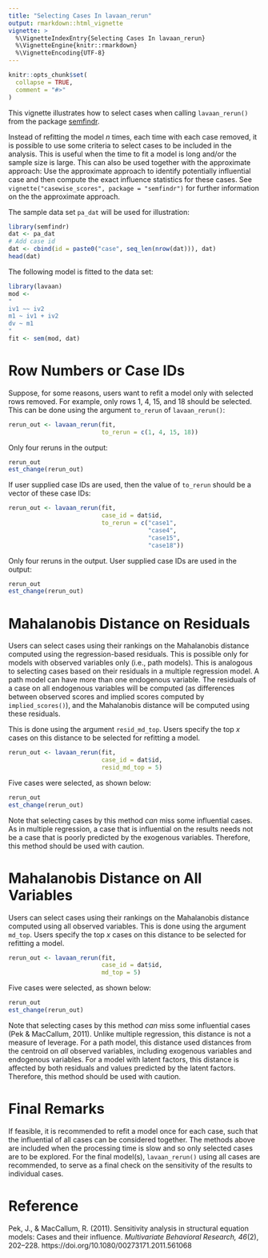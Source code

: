 ```yaml
---
title: "Selecting Cases In lavaan_rerun"
output: rmarkdown::html_vignette
vignette: >
  %\VignetteIndexEntry{Selecting Cases In lavaan_rerun}
  %\VignetteEngine{knitr::rmarkdown}
  %\VignetteEncoding{UTF-8}
---
```


```r
knitr::opts_chunk$set(
  collapse = TRUE,
  comment = "#>"
)
```

This vignette illustrates how to select
cases when calling `lavaan_rerun()` from
the package [semfindr](https://sfcheung.github.io/semfindr/).

Instead of refitting the model *n* times, each time
with each case removed, it is possible to use some criteria
to select cases to be included in the analysis. This is useful
when the time to fit a model is long and/or the sample
size is large. This can also be used together with the
approximate approach: Use the approximate approach to
identify potentially influential case and then compute the
exact influence statistics for these cases. See
`vignette("casewise_scores", package = "semfindr")` for
further information on the the approximate approach.

The sample data set `pa_dat` will be used for illustration:

```r
library(semfindr)
dat <- pa_dat
# Add case id
dat <- cbind(id = paste0("case", seq_len(nrow(dat))), dat)
head(dat)
```

The following model is fitted to the data set:

```r
library(lavaan)
mod <-
"
iv1 ~~ iv2
m1 ~ iv1 + iv2
dv ~ m1
"
fit <- sem(mod, dat)
```

# Row Numbers or Case IDs

Suppose, for some reasons, users want to refit a model
only with selected rows removed. For example, only
rows 1, 4, 15, and 18 should be selected. This can be
done using
the argument `to_rerun` of `lavaan_rerun()`:

```r
rerun_out <- lavaan_rerun(fit,
                          to_rerun = c(1, 4, 15, 18))
```

Only four reruns in the output:

```r
rerun_out
est_change(rerun_out)
```

If user supplied case IDs are used, then the value of
`to_rerun` should be a vector of these case IDs:

```r
rerun_out <- lavaan_rerun(fit,
                          case_id = dat$id,
                          to_rerun = c("case1",
                                       "case4",
                                       "case15",
                                       "case18"))
```

Only four reruns in the output. User supplied case IDs
are used in the output:

```r
rerun_out
est_change(rerun_out)
```

# Mahalanobis Distance on Residuals

Users can select cases using their rankings on the
Mahalanobis distance computed using the regression-based
residuals. This is possible only for models with observed
variables only (i.e., path models). This is analogous to
selecting cases based on their residuals in a multiple
regression model. A path model can have more than one
endogenous variable. The residuals of a case on all
endogenous variables will be computed (as differences
between observed scores and implied scores computed
by `implied_scores()`),
and the Mahalanobis
distance will be computed using these residuals.

This is done using the argument `resid_md_top`. Users specify
the top *x* cases on this distance to be selected for
refitting a model.

```r
rerun_out <- lavaan_rerun(fit,
                          case_id = dat$id,
                          resid_md_top = 5)
```

Five cases were selected, as shown below:

```r
rerun_out
est_change(rerun_out)
```

Note that selecting cases by this method *can* miss some
influential cases. As in multiple regression, a case that
is influential on the results needs not be a case that is
poorly predicted by the exogenous variables. Therefore,
this method should be used with caution.

# Mahalanobis Distance on All Variables

Users can select cases using their rankings on the
Mahalanobis distance computed using all observed variables.
This is done using the argument `md_top`. Users specify
the top *x* cases on this distance to be selected for
refitting a model.

```r
rerun_out <- lavaan_rerun(fit,
                          case_id = dat$id,
                          md_top = 5)
```

Five cases were selected, as shown below:

```r
rerun_out
est_change(rerun_out)
```

Note that selecting cases by this method *can* miss some
influential cases (Pek & MacCallum, 2011). Unlike multiple
regression, this distance
is not a measure of leverage. For a path model, this distance
used distances from the centroid on *all* observed variables,
including exogenous variables and endogenous variables.
For a model with latent factors, this distance is affected by
both residuals and values predicted by the latent factors.
Therefore, this method should be used with caution.

# Final Remarks

If feasible, it is recommended to refit a model once for
each case, such that the influential of all cases can be
considered together. The methods above are included when
the processing time is slow and so only selected cases are
to be explored. For the final model(s),
`lavaan_rerun()` using
all cases are recommended, to serve as a final check on the
sensitivity of the results to individual cases.

# Reference

Pek, J., & MacCallum, R. (2011). Sensitivity analysis in structural equation
models: Cases and their influence. *Multivariate Behavioral Research, 46*(2),
202–228. https://doi.org/10.1080/00273171.2011.561068
